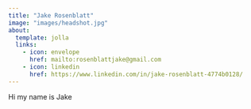```yaml
---
title: "Jake Rosenblatt"
image: "images/headshot.jpg"
about: 
  template: jolla
  links: 
    - icon: envelope
      href: mailto:rosenblattjake@gmail.com
    - icon: linkedin
      href: https://www.linkedin.com/in/jake-rosenblatt-4774b0128/
---
```


Hi my name is Jake
